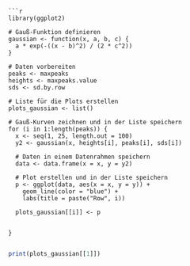 
```
```r
library(ggplot2)

# Gauß-Funktion definieren
gaussian <- function(x, a, b, c) {
  a * exp(-((x - b)^2) / (2 * c^2))
}

# Daten vorbereiten
peaks <- maxpeaks
heights <- maxpeaks.value
sds <- sd.by.row

# Liste für die Plots erstellen
plots_gaussian <- list()

# Gauß-Kurven zeichnen und in der Liste speichern
for (i in 1:length(peaks)) {
  x <- seq(1, 25, length.out = 100)
  y2 <- gaussian(x, heights[i], peaks[i], sds[i])
  
  # Daten in einem Datenrahmen speichern
  data <- data.frame(x = x, y = y2)
  
  # Plot erstellen und in der Liste speichern
  p <- ggplot(data, aes(x = x, y = y)) +
    geom_line(color = "blue") +
    labs(title = paste("Row", i))
  
  plots_gaussian[[i]] <- p
  

}


```


```r
print(plots_gaussian[[1]])
```

